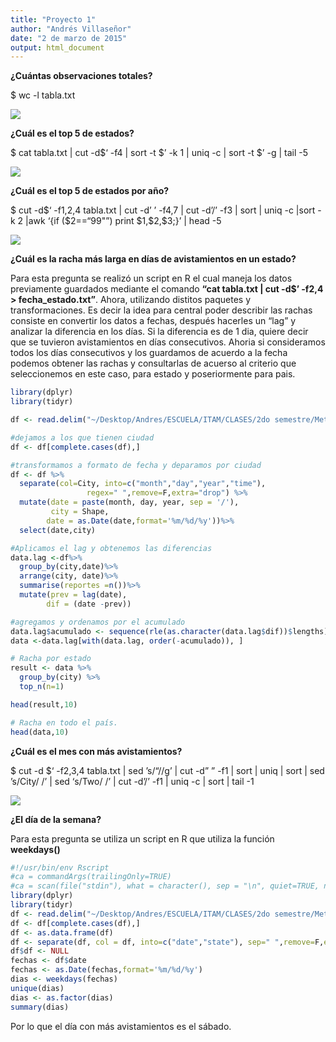 ```yaml
---
title: "Proyecto 1"
author: "Andrés Villaseñor"
date: "2 de marzo de 2015"
output: html_document
---
```


__¿Cuántas observaciones totales?__

$ wc -l tabla.txt

![](imagen1.png)

__¿Cuál es el top 5 de estados?__

$ cat tabla.txt | cut -d$'\t' -f4 | sort -t $'\t' -k 1 | uniq -c | sort -t $'\t' -g | tail -5

![](imagen2.png)

__¿Cuál es el top 5 de estados por año?__

$ cut -d$'\t' -f1,2,4 tabla.txt | cut -d' ' -f4,7 | cut -d'/' -f3 | sort | uniq -c |sort -k 2  |awk  '{if ($2=="99\"") print $1,$2,$3;}' | head -5

![](imagen3.png)

__¿Cuál es la racha más larga en días de avistamientos en un estado?__

Para esta pregunta se realizó un script en R el cual maneja los datos previamente guardados mediante el comando __"cat tabla.txt | cut -d$'\t' -f2,4 > fecha_estado.txt"__. Ahora, utilizando distitos paquetes y transformaciones. Es decir la idea para central poder describir las rachas consiste en convertir los datos a fechas, después hacerles un "lag" y analizar la diferencia en los días. Si la diferencia es de 1 dia, quiere decir que se tuvieron avistamientos en días consecutivos. Ahoria si consideramos todos los días consecutivos y los guardamos de acuerdo a la fecha podemos obtener las rachas y consultarlas de acuerso al criterio que seleccionemos en este caso, para estado y poseriormente para pais.



```r
library(dplyr)
library(tidyr)

df <- read.delim("~/Desktop/Andres/ESCUELA/ITAM/CLASES/2do semestre/Metodos a gran escala/andreslechuga/proyectos/proyecto1/fecha_estado2.txt", na.strings = "")

#dejamos a los que tienen ciudad
df <- df[complete.cases(df),]

#transformamos a formato de fecha y deparamos por ciudad
df <- df %>%
  separate(col=City, into=c("month","day","year","time"),
                 regex=" ",remove=F,extra="drop") %>%
  mutate(date = paste(month, day, year, sep = '/'),
         city = Shape,
        date = as.Date(date,format='%m/%d/%y'))%>%
  select(date,city)

#Aplicamos el lag y obtenemos las diferencias
data.lag <-df%>%
  group_by(city,date)%>%
  arrange(city, date)%>%
  summarise(reportes =n())%>%
  mutate(prev = lag(date),
        dif = (date -prev))

#agregamos y ordenamos por el acumulado 
data.lag$acumulado <- sequence(rle(as.character(data.lag$dif))$lengths)
data <-data.lag[with(data.lag, order(-acumulado)), ]

# Racha por estado
result <- data %>%
  group_by(city) %>%
  top_n(n=1)

head(result,10)

# Racha en todo el país.
head(data,10)

```


__¿Cuál es el mes con más avistamientos?__

$ cut -d $'\t' -f2,3,4 tabla.txt | sed 's/"//g' | cut -d " " -f1 | sort | uniq | sort | sed 's/City/ /' | sed 's/Two/ /' | cut -d'/' -f1 | uniq -c | sort | tail -1

![](imagen4.png)

__¿El día de la semana?__

Para esta pregunta se utiliza un script en R que utiliza la función __weekdays()__


```r
#!/usr/bin/env Rscript
#ca = commandArgs(trailingOnly=TRUE)
#ca = scan(file("stdin"), what = character(), sep = "\n", quiet=TRUE, na.strings = "");
library(dplyr)
library(tidyr)
df <- read.delim("~/Desktop/Andres/ESCUELA/ITAM/CLASES/2do semestre/Metodos a gran escala/andreslechuga/proyectos/proyecto1/fecha_estado.txt", na.strings = "")
df <- df[complete.cases(df),]
df <- as.data.frame(df)
df <- separate(df, col = df, into=c("date","state"), sep=" ",remove=F,extra="drop")
df$df <- NULL
fechas <- df$date
fechas <- as.Date(fechas,format='%m/%d/%y')
dias <- weekdays(fechas)
unique(dias)
dias <- as.factor(dias)
summary(dias)
```

Por lo que el día con más avistamientos es el sábado.



